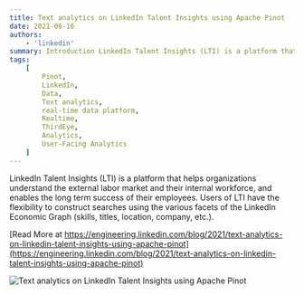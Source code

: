```yaml
---
title: Text analytics on LinkedIn Talent Insights using Apache Pinot
date: 2021-06-16
authors:
    - 'linkedin'
summary: Introduction LinkedIn Talent Insights (LTI) is a platform that helps organizations understand the external labor market and their internal workforce, and enables the long term success of their employees
tags:
    [
        Pinot,
        LinkedIn,
        Data,
        Text analytics,
        real-time data platform,
        Realtime,
        ThirdEye,
        Analytics,
        User-Facing Analytics
    ]
---
```


LinkedIn Talent Insights (LTI) is a platform that helps organizations understand the external labor market and their internal workforce, and enables the long term success of their employees. Users of LTI have the flexibility to construct searches using the various facets of the LinkedIn Economic Graph (skills, titles, location, company, etc.).

[Read More at https://engineering.linkedin.com/blog/2021/text-analytics-on-linkedin-talent-insights-using-apache-pinot](https://engineering.linkedin.com/blog/2021/text-analytics-on-linkedin-talent-insights-using-apache-pinot)

![Text analytics on LinkedIn Talent Insights using Apache Pinot](https://content.linkedin.com/content/dam/engineering/site-assets/images/blog/posts/2021/06/ltipinot6.png)
